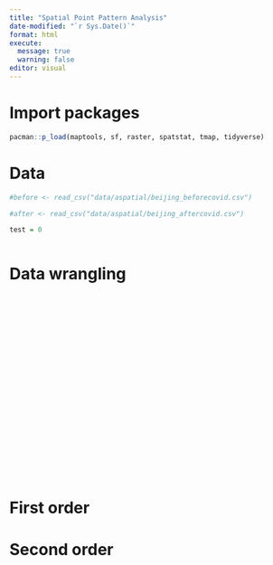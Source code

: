 ```yaml
---
title: "Spatial Point Pattern Analysis"
date-modified: "`r Sys.Date()`"
format: html
execute: 
  message: true 
  warning: false
editor: visual
---
```


# Import packages
```r
pacman::p_load(maptools, sf, raster, spatstat, tmap, tidyverse)
```

# Data

```r
#before <- read_csv("data/aspatial/beijing_beforecovid.csv")
```

```r
#after <- read_csv("data/aspatial/beijing_aftercovid.csv")
```

```r
test = 0
```

```r

```

# Data wrangling

```r

```

```r

```

```r

```

```r

```

```r

```

```r

```

```r

```

```r

```

```r

```

```r

```

```r

```

```r

```

```r

```

```r

```

```r

```

```r

```

```r

```

```r

```

```r

```

```r

```

```r

```

```r

```

```r

```

```r

```





# First order 




# Second order
